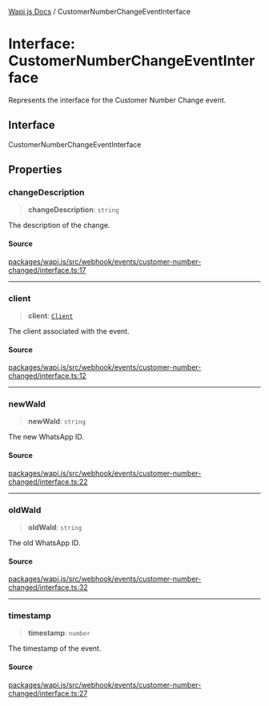 [Wapi.js Docs](../README.mdx) / CustomerNumberChangeEventInterface

# Interface: CustomerNumberChangeEventInterface

Represents the interface for the Customer Number Change event.

## Interface

CustomerNumberChangeEventInterface

## Properties

### changeDescription

> **changeDescription**: `string`

The description of the change.

#### Source

[packages/wapi.js/src/webhook/events/customer-number-changed/interface.ts:17](https://github.com/sarthakjdev/wapi.js/blob/1b066ed4efaf997a4bb012da51514dfcb4165da6/packages/wapi.js/src/webhook/events/customer-number-changed/interface.ts#L17)

***

### client

> **client**: [`Client`](../classes/Client.mdx)

The client associated with the event.

#### Source

[packages/wapi.js/src/webhook/events/customer-number-changed/interface.ts:12](https://github.com/sarthakjdev/wapi.js/blob/1b066ed4efaf997a4bb012da51514dfcb4165da6/packages/wapi.js/src/webhook/events/customer-number-changed/interface.ts#L12)

***

### newWaId

> **newWaId**: `string`

The new WhatsApp ID.

#### Source

[packages/wapi.js/src/webhook/events/customer-number-changed/interface.ts:22](https://github.com/sarthakjdev/wapi.js/blob/1b066ed4efaf997a4bb012da51514dfcb4165da6/packages/wapi.js/src/webhook/events/customer-number-changed/interface.ts#L22)

***

### oldWaId

> **oldWaId**: `string`

The old WhatsApp ID.

#### Source

[packages/wapi.js/src/webhook/events/customer-number-changed/interface.ts:32](https://github.com/sarthakjdev/wapi.js/blob/1b066ed4efaf997a4bb012da51514dfcb4165da6/packages/wapi.js/src/webhook/events/customer-number-changed/interface.ts#L32)

***

### timestamp

> **timestamp**: `number`

The timestamp of the event.

#### Source

[packages/wapi.js/src/webhook/events/customer-number-changed/interface.ts:27](https://github.com/sarthakjdev/wapi.js/blob/1b066ed4efaf997a4bb012da51514dfcb4165da6/packages/wapi.js/src/webhook/events/customer-number-changed/interface.ts#L27)
